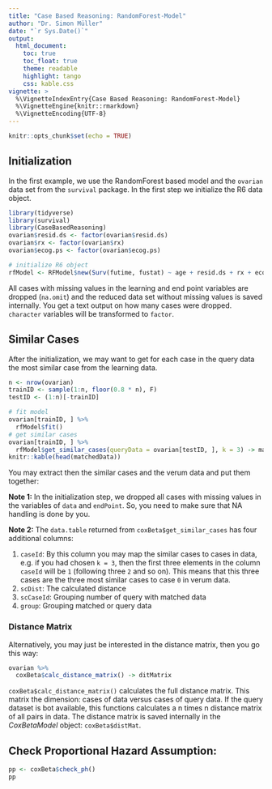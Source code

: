 ```yaml
---
title: "Case Based Reasoning: RandomForest-Model"
author: "Dr. Simon Müller"
date: "`r Sys.Date()`"
output:
  html_document:
    toc: true
    toc_float: true
    theme: readable
    highlight: tango
    css: kable.css
vignette: >
  %\VignetteIndexEntry{Case Based Reasoning: RandomForest-Model}
  %\VignetteEngine{knitr::rmarkdown}
  %\VignetteEncoding{UTF-8}
---
```


```r
knitr::opts_chunk$set(echo = TRUE)
```
## Initialization 

In the first example, we use the RandomForest based model and the `ovarian` data set from the 
`survival` package. In the first step we initialize the R6 data object. 

```r
library(tidyverse)
library(survival)
library(CaseBasedReasoning)
ovarian$resid.ds <- factor(ovarian$resid.ds)
ovarian$rx <- factor(ovarian$rx)
ovarian$ecog.ps <- factor(ovarian$ecog.ps)

# initialize R6 object
rfModel <- RFModel$new(Surv(futime, fustat) ~ age + resid.ds + rx + ecog.ps)
```
All cases with missing values in the learning and end point variables are dropped (`na.omit`) and the reduced data set without missing values is saved internally. You get a text output on how many cases were dropped. `character` variables will be transformed to `factor`.

## Similar Cases 

After the initialization, we may want to get for each case in the query data the most similar case from the learning data. 
```r
n <- nrow(ovarian)
trainID <- sample(1:n, floor(0.8 * n), F)
testID <- (1:n)[-trainID]

# fit model 
ovarian[trainID, ] %>% 
  rfModel$fit()
# get similar cases
ovarian[trainID, ] %>%
  rfModel$get_similar_cases(queryData = ovarian[testID, ], k = 3) -> matchedData
knitr::kable(head(matchedData))
```
You may extract then the similar cases and the verum data and put them together:

**Note 1:** In the initialization step, we dropped all cases with missing values in the variables of ` data` and ` endPoint`. So, you need to make sure that NA handling is done by you.

**Note 2:** The `data.table` returned from `coxBeta$get_similar_cases` has four additional columns:

1. `caseId`: By this column you may map the similar cases to cases in data, e.g. if you had chosen ` k = 3`, then the first three elements in the column `caseId` will be ` 1` (following three ` 2` and so on). This means that this three cases are the three most similar cases to case ` 0` in verum data.
2. `scDist`: The calculated distance
3. `scCaseId`: Grouping number of query with matched data
4. `group`: Grouping matched or query data


### Distance Matrix

Alternatively, you may just be interested in the distance matrix, then you go this way:

```r
ovarian %>%
  coxBeta$calc_distance_matrix() -> ditMatrix
```
`coxBeta$calc_distance_matrix()` calculates the full distance matrix. This matrix the dimension: cases of data versus cases of query data. If the query dataset is bot available, this functions calculates a n times n distance matrix of all pairs in data. 
The distance matrix is saved internally in the *CoxBetaModel* object: ` coxBeta$distMat`.


## Check Proportional Hazard Assumption:

```r
pp <- coxBeta$check_ph()
pp
```
